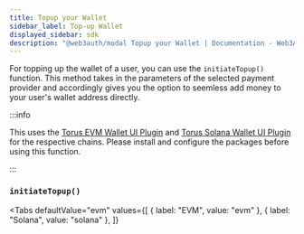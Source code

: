 ```yaml
---
title: Topup your Wallet
sidebar_label: Top-up Wallet
displayed_sidebar: sdk
description: "@web3auth/modal Topup your Wallet | Documentation - Web3Auth"
---
```




For topping up the wallet of a user, you can use the `initiateTopup()` function. This method takes in the parameters of the selected payment provider
and accordingly gives you the option to seemless add money to your user's wallet address directly.

:::info

This uses the [Torus EVM Wallet UI Plugin](/sdk/web/plugins/evm-wallet) and [Torus Solana Wallet UI Plugin](/sdk/web/plugins/solana-wallet) for the
respective chains. Please install and configure the packages before using this function.

:::

### `initiateTopup()`

<Tabs
defaultValue="evm"
values={[
{ label: "EVM", value: "evm" },
{ label: "Solana", value: "solana" },
]}
>

<TabItem value="evm">
<InitiateTopUp />

</TabItem>

<TabItem value="solana">
</TabItem>
<SolanaInitiateTopUp />
</Tabs>
